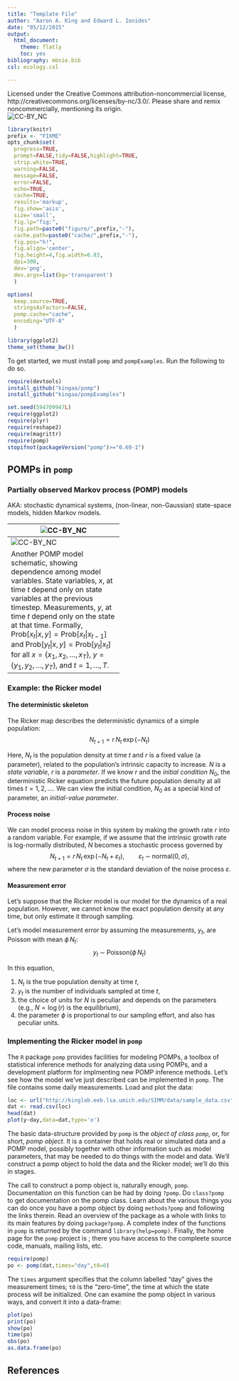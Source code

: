 ```yaml
---
title: "Template File"
author: "Aaron A. King and Edward L. Ionides"
date: "05/12/2015"
output:
  html_document:
    theme: flatly
    toc: yes
bibliography: mbsie.bib
csl: ecology.csl

---
```


Licensed under the Creative Commons attribution-noncommercial license, http://creativecommons.org/licenses/by-nc/3.0/.
Please share and remix noncommercially, mentioning its origin.  
![CC-BY_NC](http://kinglab.eeb.lsa.umich.edu/graphics/cc-by-nc.png)

```r
library(knitr)
prefix <- "FIXME"
opts_chunk$set(
  progress=TRUE,
  prompt=FALSE,tidy=FALSE,highlight=TRUE,
  strip.white=TRUE,
  warning=FALSE,
  message=FALSE,
  error=FALSE,
  echo=TRUE,
  cache=TRUE,
  results='markup',
  fig.show='asis',
  size='small',
  fig.lp="fig:",
  fig.path=paste0("figure/",prefix,"-"),
  cache.path=paste0("cache/",prefix,"-"),
  fig.pos="h!",
  fig.align='center',
  fig.height=4,fig.width=6.83,
  dpi=300,
  dev='png',
  dev.args=list(bg='transparent')
  )
```
```r
options(
  keep.source=TRUE,
  stringsAsFactors=FALSE,
  pomp.cache="cache",
  encoding="UTF-8"
  )

library(ggplot2)
theme_set(theme_bw())
```

To get started, we must install `pomp` and `pompExamples`.
Run the following to do so.
```r
require(devtools)
install_github("kingaa/pomp")
install_github("kingaa/pompExamples")
```

```r
set.seed(594709947L)
require(ggplot2)
require(plyr)
require(reshape2)
require(magrittr)
require(pomp)
stopifnot(packageVersion("pomp")>="0.69-1")
```

## POMPs in `pomp`

### Partially observed Markov process (POMP) models

AKA: stochastic dynamical systems, (non-linear, non-Gaussian) state-space models, hidden Markov models.

-----------------------------------
![CC-BY_NC](http://kinglab.eeb.lsa.umich.edu/ICTPWID/SaoPaulo_2015/Aaron/graphics/state_space_diagram1.png)

Schematic of the structure of a POMP showing causal relations and direction of information flow.
**The key perspective to keep in mind is that the model is to be viewed as the process that generated the data.**

-----------------------------------
![CC-BY_NC](http://kinglab.eeb.lsa.umich.edu/ICTPWID/SaoPaulo_2015/Aaron/graphics/state_space_diagram2.png)

Another POMP model schematic, showing dependence among model variables.
State variables, $x$, at time $t$ depend only on state variables at the previous timestep.
Measurements, $y$, at time $t$ depend only on the state at that time.
Formally, $\mathrm{Prob}[x_t|x,y]=\mathrm{Prob}[x_t|x_{t-1}]$ and $\mathrm{Prob}[y_t|x,y]=\mathrm{Prob}[y_t|x_{t}]$ for all $x=\{x_1,x_2,\dots,x_T\}$, $y=\{y_1,y_2,\dots,y_T\}$, and $t=1,\dots,T$.

-----------------------------------

### Example: the Ricker model

#### The deterministic skeleton

The Ricker map describes the deterministic dynamics of a simple population:
$$N_{t+1} = r\,N_{t}\,\exp(-N_{t})$$

Here, $N_t$ is the population density at time $t$ and $r$ is a fixed value (a parameter), related to the population's intrinsic capacity to increase.
$N$ is a *state variable*, $r$ is a *parameter*.
If we know $r$ and the *initial condition* $N_0$, the deterministic Ricker equation predicts the future population density at all times $t=1,2,\dots$.
We can view the initial condition, $N_0$ as a special kind of parameter, an *initial-value parameter*.

#### Process noise

We can model process noise in this system by making the growth rate $r$ into a random variable.
For example, if we assume that the intrinsic growth rate is log-normally distributed, $N$ becomes a stochastic process governed by
$$N_{t+1} = r\,N_{t}\,\exp(-N_{t}+\varepsilon_{t}), \qquad \varepsilon_{t}\;\sim\;\mathrm{normal}(0,\sigma),$$
where the new parameter $\sigma$ is the standard deviation of the noise process $\varepsilon$.

#### Measurement error

Let's suppose that the Ricker model is our model for the dynamics of a real population.
However, we cannot know the exact population density at any time, but only estimate it through sampling.

Let's model measurement error by assuming the measurements, $y_t$, are Poisson with mean $\phi\,N_t$:
$$y_{t}\;\sim\;\mathrm{Poisson}(\phi\,N_{t})$$

In this equation,

1. $N_t$ is the true population density at time $t$,
2. $y_t$ is the number of individuals sampled at time $t$,
3. the choice of units for $N$ is peculiar and depends on the parameters (e.g., $N=\log(r)$ is the equilibrium),
4. the parameter $\phi$ is proportional to our sampling effort, and also has peculiar units.

### Implementing the Ricker model in `pomp`

The `R` package `pomp` provides facilities for modeling POMPs, a toolbox of statistical inference methods for analyzing data using POMPs, and a development platform for implmenting new POMP inference methods.
Let's see how the model we've just described can be implemented in `pomp`.
The file \texttt{sample\_data.csv} contains some daily measurements.
Load and plot the data:
```r
loc <- url("http://kinglab.eeb.lsa.umich.edu/SIMM/data/sample_data.csv")
dat <- read.csv(loc)
head(dat)
plot(y~day,data=dat,type='o')
```
The basic data-structure provided by `pomp` is the *object of class `pomp`*, or, for short, *pomp object*.
It is a container that holds real or simulated data and a POMP model, possibly together with other information such as model parameters, that may be needed to do things with the model and data.
We'll construct a pomp object to hold the data and the Ricker model; we'll do this in stages.

The call to construct a pomp object is, naturally enough, `pomp`.
Documentation on this function can be had by doing `?pomp`. 
Do `class?pomp` to get documentation on the pomp class.
Learn about the various things you can do once you have a pomp object by doing `methods?pomp` and following the links therein.
Read an overview of the package as a whole with links to its main features by doing `package?pomp`.
A complete index of the functions in `pomp` is returned by the command `library(help=pomp)`.
Finally, the home page for the `pomp` project is \url{http://pomp.r-forge.r-project.org}; there you have access to the compleete source code, manuals, mailing lists, etc.

```r
require(pomp)
po <- pomp(dat,times="day",t0=0)
```
The `times` argument specifies that the column labelled "day" gives the measurement times;
`t0` is the "zero-time", the time at which the state process will be initialized.
One can examine the pomp object in various ways, and convert it into a data-frame:
```r
plot(po)
print(po)
show(po)
time(po)
obs(po)
as.data.frame(po)
```


## References
